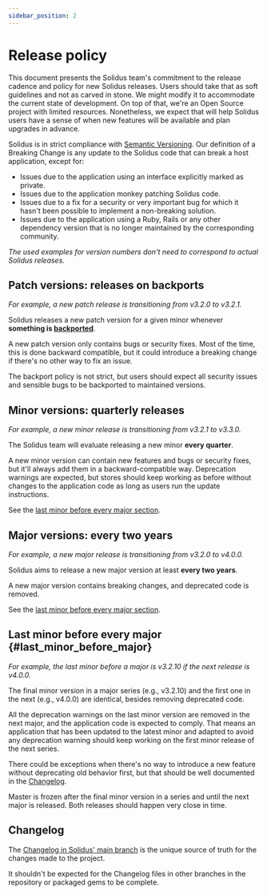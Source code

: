 ```yaml
---
sidebar_position: 2
---
```


# Release policy

This document presents the Solidus team's commitment to the release cadence and policy for new Solidus releases. Users should take that as soft guidelines and not as carved in stone. We might modify it to accommodate the current state of development. On top of that, we're an Open Source project with limited resources. Nonetheless, we expect that will help Solidus users have a sense of when new features will be available and plan upgrades in advance.

Solidus is in strict compliance with [Semantic Versioning](https://semver.org/). Our definition of a Breaking Change is any update to the Solidus code that can break a host application, except for:

*   Issues due to the application using an interface explicitly marked as private.
*   Issues due to the application monkey patching Solidus code.
*   Issues due to a fix for a security or very important bug for which it hasn't been possible to implement a non-breaking solution.
*   Issues due to the application using a Ruby, Rails or any other dependency version that is no longer maintained by the corresponding community.

_The used examples for version numbers don't need to correspond to actual Solidus releases._

## Patch versions: releases on backports

_For example, a new patch release is transitioning from v3.2.0 to v3.2.1._

Solidus releases a new patch version for a given minor whenever **something is [backported](/policies/security.mdx)**.

A new patch version only contains bugs or security fixes. Most of the time, this is done backward compatible, but it could introduce a breaking change if there's no other way to fix an issue.

The backport policy is not strict, but users should expect all security issues and sensible bugs to be backported to maintained versions.

## Minor versions: quarterly releases

_For example, a new minor release is transitioning from v3.2.1 to v3.3.0._

The Solidus team will evaluate releasing a new minor **every quarter**.

A new minor version can contain new features and bugs or security fixes, but it'll always add them in a backward-compatible way. Deprecation warnings are expected, but stores should keep working as before without changes to the application code as long as users run the update instructions.

See the [last minor before every major section](#last_minor_before_major).

## Major versions: every two years

_For example, a new major release is transitioning from v3.2.0 to v4.0.0._

Solidus aims to release a new major version at least **every two years**.

A new major version contains breaking changes, and deprecated code is removed.

See the [last minor before every major section](#last_minor_before_major).

## Last minor before every major {#last_minor_before_major}

_For example, the last minor before a major is v3.2.10 if the next release is v4.0.0._

The final minor version in a major series (e.g., v3.2.10) and the first one in the next (e.g., v4.0.0) are identical, besides removing deprecated code.

All the deprecation warnings on the last minor version are removed in the next major, and the application code is expected to comply. That means an application that has been updated to the latest minor and adapted to avoid any deprecation warning should keep working on the first minor release of the next series.

There could be exceptions when there's no way to introduce a new feature without deprecating old behavior first, but that should be well documented in the [Changelog](#changelog).

Master is frozen after the final minor version in a series and until the next major is released. Both releases should happen very close in time.

## Changelog

The [Changelog in Solidus' main branch](https://github.com/solidusio/solidus/blob/main/CHANGELOG.md) is the unique source of truth for the changes made to the project.

It shouldn't be expected for the Changelog files in other branches in the repository or packaged gems to be complete.
